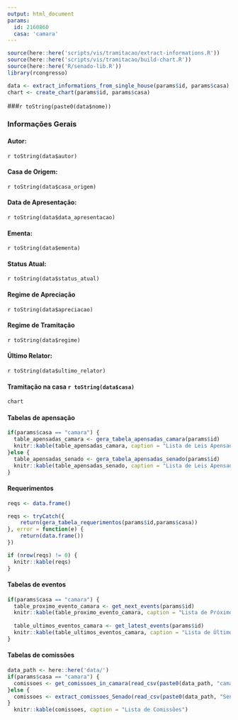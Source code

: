 ```yaml
---
output: html_document
params:
  id: 2160860
  casa: 'camara'
---
```

```r
source(here::here('scripts/vis/tramitacao/extract-informations.R'))
source(here::here('scripts/vis/tramitacao/build-chart.R'))
source(here::here('R/senado-lib.R'))
library(rcongresso)

data <- extract_informations_from_single_house(params$id, params$casa)
chart <- create_chart(params$id, params$casa)
```
###`r toString(paste0(data$nome))`

### Informações Gerais

#### Autor:
 `r toString(data$autor)`

#### Casa de Origem:
 `r toString(data$casa_origem)`

#### Data de Apresentação:
 `r toString(data$data_apresentacao)`

#### Ementa:
`r toString(data$ementa)`

#### Status Atual:
`r toString(data$status_atual)`

#### Regime de Apreciação
`r toString(data$apreciacao)`

#### Regime de Tramitação
`r toString(data$regime)`

#### Último Relator:
`r toString(data$ultimo_relator)`

#### Tramitação na casa `r toString(data$casa)`
```r
chart
```

#### Tabelas de apensação

```r
if(params$casa == "camara") {
  table_apensadas_camara <- gera_tabela_apensadas_camara(params$id) 
  knitr::kable(table_apensadas_camara, caption = "Lista de Leis Apensadas Câmara")
}else {
  table_apensadas_senado <- gera_tabela_apensadas_senado(params$id) 
  knitr::kable(table_apensadas_senado, caption = "Lista de Leis Apensadas Senado")
}
```

#### Requerimentos

```r
reqs <- data.frame()

reqs <- tryCatch({
    return(gera_tabela_requerimentos(params$id,params$casa))
}, error = function(e) {
    return(data.frame())
})
```

```r

if (nrow(reqs) != 0) {
  knitr::kable(reqs)
}
```

#### Tabelas de eventos
```r
if(params$casa == "camara") {
  table_proximo_evento_camara <- get_next_events(params$id) 
  knitr::kable(table_proximo_evento_camara, caption = "Lista de Próximos eventos")
  
  table_ultimos_eventos_camara <- get_latest_events(params$id) 
  knitr::kable(table_ultimos_eventos_camara, caption = "Lista de Últimos eventos")
}
```

#### Tabelas de comissões
```r
data_path <- here::here('data/')
if(params$casa == "camara") {
  comissoes <- get_comissoes_in_camara(read_csv(paste0(data_path, "camara/tramitacao-camara-", params$id, ".csv")))
}else {
  comissoes <- extract_comissoes_Senado(read_csv(paste0(data_path, "Senado/", params$id, "-tramitacao-senado.csv")))
}
  knitr::kable(comissoes, caption = "Lista de Comissões")
```